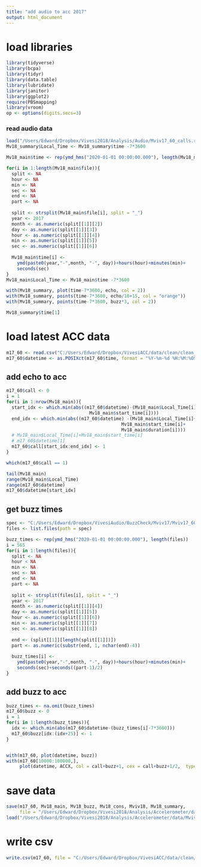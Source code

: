 ```yaml
---
title: "add audio to acc 2017"
output: html_document
---
```


# load libraries
```r
library(tidyverse)
library(bcpa)
library(tidyr)
library(data.table)
library(lubridate)
library(janitor)
library(ggplot2)
require(PBSmapping)
library(vroom)
op <- options(digits.secs=3)
```

### read audio data
```r
load("/Users/Edward/Dropbox/Vivesi2018/Analysis/Audio/Mviv17_60_calls.robj")
Mv18_summary$Local_Time <- Mv18_summary$time -7*3600

Mv18_main$time <- rep(ymd_hms("2020-01-01 00:00:00.000"), length(Mv18_main$file))

for(i in 1:length(Mv18_main$file)){
  split <- NA
  hour <- NA 
  min <- NA
  sec <- NA
  end <- NA
  part <- NA
  
  split <- strsplit(Mv18_main$file[i], split = "_")
  year <- 2017
  month <- as.numeric(split[[1]][2])
  day <- as.numeric(split[[1]][3])
  hour <- as.numeric(split[[1]][4])
  min <- as.numeric(split[[1]][5])
  sec <- as.numeric(split[[1]][6])
  
  Mv18_main$time[i] <- 
    ymd(paste0(year,"-",month, "-", day))+hours(hour)+minutes(min)+
    seconds(sec)
}
Mv18_main$Local_Time <- Mv18_main$time -7*3600

with(Mv18_summary, plot(time-7*3600, echo, col = 2))
with(Mv18_summary, points(time-7*3600, echo/10+15, col = "orange"))
with(Mv18_summary, points(time-7*3600, buzz*3, col = 2))

Mv18_summary$time[1]
```


# load latest ACC data
```r
m17_60 <- read.csv("C:/Users/Edward/Dropbox/VivesiACC/data/clean/clean_ACC_Mviv17_60.csv")
m17_60$datetime <- as.POSIXct(m17_60$time, format = "%Y-%m-%d %H:%M:%OS", tz = "UTC")

```

## add echo to acc
```r
m17_60$call <- 0
i = 1
for(i in 1:nrow(Mv18_main)){
  start_idx <- which.min(abs((m17_60$datetime)-(Mv18_main$Local_Time[i]+
                               Mv18_main$start_time[i])))
  end_idx <- which.min(abs((m17_60$datetime) -(Mv18_main$Local_Time[i]+
                                           Mv18_main$start_time[i]+
                                           Mv18_main$duration[i])))
  # Mv18_main$Local_Time[i]+Mv18_main$start_time[i]
  # m17_60$datetime[1]
  m17_60$call[start_idx:end_idx] <- 1
}

which(m17_60$call == 1)

tail(Mv18_main)
range(Mv18_main$Local_Time)
range(m17_60$datetime)
m17_60$datetime[start_idx]
```

## get buzz times
```r
spec <- "C:/Users/Edward/Dropbox/VivesiAudio/BuzzCheck/Mviv17/Mviv17_60/buzz/"
files <- list.files(path = spec)

buzz_times <- rep(ymd_hms("2020-01-01 00:00:00.000"), length(files))
i = 565          
for(i in 1:length(files)){
  split <- NA
  hour < NA 
  min <- NA
  sec <- NA
  end <- NA
  part <- NA
  
  split <- strsplit(files[i], split = "_")
  year <- 2017
  month <- as.numeric(split[[1]][4])
  day <- as.numeric(split[[1]][5])
  hour <- as.numeric(split[[1]][6])
  min <- as.numeric(split[[1]][7])
  sec <- as.numeric(split[[1]][8])
  
  end <- (split[[1]][length(split[[1]])])
  part <- as.numeric(substr(end, 1, nchar(end)-4))
  
  buzz_times[i] <- 
    ymd(paste0(year,"-",month, "-", day))+hours(hour)+minutes(min)+
    seconds(sec)+seconds((part-1)/2)
}
```

## add buzz to acc
```r
buzz_times <- na.omit(buzz_times)
m17_60$buzz <- 0
i = 1
for(i in 1:length(buzz_times)){
  idx <- which.min(abs(m17_60$datetime-(buzz_times[i]-7*3600)))
  m17_60$buzz[idx:(idx+25)] <- 1
}


with(m17_60, plot(datetime, buzz))
with(m17_60[10000:100000,], 
     plot(datetime, ACCX, col = call+buzz+1, cex = call+buzz+1/2,  type = "o", pch = 16))

```

# save data
```r
save(m17_60, Mv18_main, Mv18_buzz, Mv18_cons, Mviv18, Mv18_summary, 
     file = "/Users/Edward/Dropbox/Vivesi2018/Analysis/Accelerometer/data/Mviv17_60_complete.robj")
load("/Users/Edward/Dropbox/Vivesi2018/Analysis/Accelerometer/data/Mviv17_60_complete.robj")

```

# write csv
```r
write.csv(m17_60, file = "C:/Users/Edward/Dropbox/VivesiACC/data/clean/Audio/Mviv17_60_ACC_Call.csv")
```


